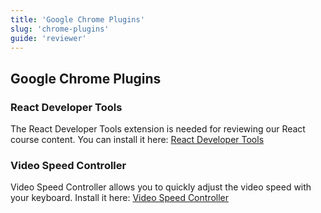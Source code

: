 ```yaml
---
title: 'Google Chrome Plugins'
slug: 'chrome-plugins'
guide: 'reviewer'
---
```


## Google Chrome Plugins

### React Developer Tools
The React Developer Tools extension is needed for reviewing our React course content. You can install it here: [React Developer Tools](https://chrome.google.com/webstore/detail/react-developer-tools/fmkadmapgofadopljbjfkapdkoienihi)

### Video Speed Controller
Video Speed Controller allows you to quickly adjust the video speed with your keyboard.
Install it here: [Video Speed Controller](https://chrome.google.com/webstore/detail/video-speed-controller/nffaoalbilbmmfgbnbgppjihopabppdk)
